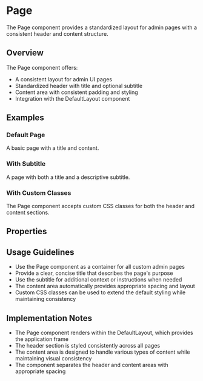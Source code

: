 

<Meta of={PageStories} />

# Page

The Page component provides a standardized layout for admin pages with a consistent header and content structure.

## Overview

The Page component offers:

- A consistent layout for admin UI pages
- Standardized header with title and optional subtitle
- Content area with consistent padding and styling
- Integration with the DefaultLayout component

## Examples

### Default Page

A basic page with a title and content.

<Canvas of={PageStories.Default} />

### With Subtitle

A page with both a title and a descriptive subtitle.

<Canvas of={PageStories.WithSubtitle} />

### With Custom Classes

The Page component accepts custom CSS classes for both the header and content sections.

<Canvas of={PageStories.WithCustomClasses} />

## Properties

<Controls of={PageStories.Default} />

## Usage Guidelines

- Use the Page component as a container for all custom admin pages
- Provide a clear, concise title that describes the page's purpose
- Use the subtitle for additional context or instructions when needed
- The content area automatically provides appropriate spacing and layout
- Custom CSS classes can be used to extend the default styling while maintaining consistency

## Implementation Notes

- The Page component renders within the DefaultLayout, which provides the application frame
- The header section is styled consistently across all pages
- The content area is designed to handle various types of content while maintaining visual consistency
- The component separates the header and content areas with appropriate spacing
